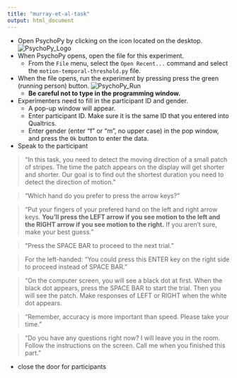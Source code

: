 ```yaml
---
title: "murray-et-al-task"
output: html_document
---
```


- Open PsychoPy by clicking on the icon located on the desktop.
![PsychoPy_Logo](images/PsychoPy-1.PNG)  
- When PsychoPy opens, open the file for this experiment.
    - From the `File` menu, select the `Open Recent...` command and select the `motion-temporal-threshold.py` file.
- When the file opens, run the experiment by pressing press the green (running person) button. ![PsychoPy_Run](images/PPrunningMan.png)  
    - **Be careful not to type in the programming window.**
- Experimenters need to fill in the participant ID and gender.
    - A pop-up window will appear.
    - Enter participant ID. Make sure it is the same ID that you entered into Qualtrics.
    - Enter gender (enter "f" or "m", no upper case) in the pop window, and press the `Ok` button to enter the data.
- Speak to the participant

>“In this task, you need to detect the moving direction of a small patch of stripes. The time the patch appears on the display will get shorter and shorter. Our goal is to find out the shortest duration you need to detect the direction of motion."

>"Which hand do you prefer to press the arrow keys?"

>"Put your fingers  of your prefered hand on the left and right arrow keys. **You'll press the LEFT arrow if you see motion to the left and the RIGHT arrow if you see motion to the right.** If you aren't sure, make your best guess."

>"Press the SPACE BAR to proceed to the next trial."

>For the left-handed: "You could press this ENTER key on the right side to proceed instead of SPACE BAR. "

>"On the computer screen, you will see a black dot at first. When the black dot appears,  press the SPACE BAR to start the trial. Then you will see the patch. Make responses of LEFT or RIGHT when the white dot appears.

>"Remember, accuracy is more important than speed. Please take your time."

>"Do you have any questions right now? I will leave you in the room. Follow the instructions on the screen. Call me when you finished this part."

- close the door for participants